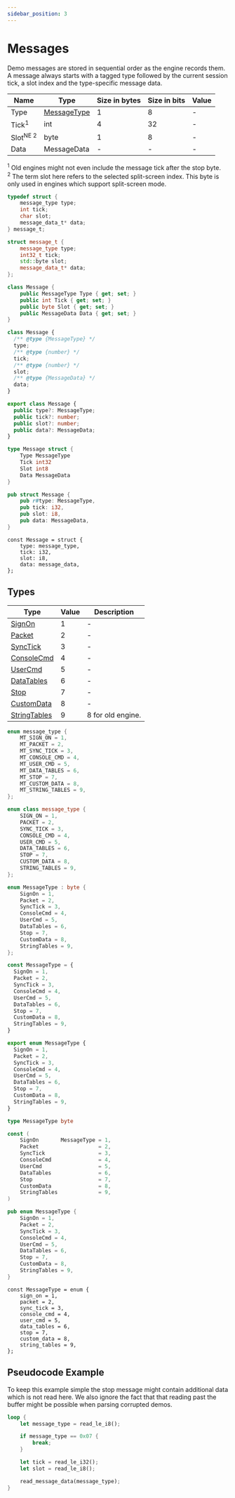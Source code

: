 ```yaml
---
sidebar_position: 3
---
```


# Messages

Demo messages are stored in sequential order as the engine records them. A message always starts with a tagged type
followed by the current session tick, a slot index and the type-specific message data.

<!-- @dem-gen-begin:Message -->

<Tabs groupId="lang">
<TabItem value="overview" label="Overview">

| Name | Type | Size in bytes | Size in bits | Value |
| --- | --- | --- | --- | --- |
| Type | [MessageType](#types) | 1 | 8 | - |
| Tick<sup>1</sup> | int | 4 | 32 | - |
| Slot<sup title="New Engine">NE</sup><sup> 2</sup> | byte | 1 | 8 | - |
| Data | MessageData | - | - | - |
<sup>1</sup> Old engines might not even include the message tick after the stop byte.
<br/>
<sup>2</sup> The term slot here refers to the selected split-screen index. This byte is only used in engines which
support split-screen mode.

</TabItem>
<TabItem value="c" label="C">

```c
typedef struct {
    message_type type;
    int tick;
    char slot;
    message_data_t* data;
} message_t;
```

</TabItem>
<TabItem value="cpp" label="C++">

```cpp
struct message_t {
    message_type type;
    int32_t tick;
    std::byte slot;
    message_data_t* data;
};
```

</TabItem>
<TabItem value="csharp" label="C#">

```csharp
class Message {
    public MessageType Type { get; set; }
    public int Tick { get; set; }
    public byte Slot { get; set; }
    public MessageData Data { get; set; }
}
```

</TabItem>
<TabItem value="js" label="JS">

```js
class Message {
  /** @type {MessageType} */
  type;
  /** @type {number} */
  tick;
  /** @type {number} */
  slot;
  /** @type {MessageData} */
  data;
}
```

</TabItem>
<TabItem value="ts" label="TS">

```ts
export class Message {
  public type?: MessageType;
  public tick?: number;
  public slot?: number;
  public data?: MessageData;
}
```

</TabItem>
<TabItem value="go" label="Go">

```go
type Message struct {
	Type MessageType
	Tick int32
	Slot int8
	Data MessageData
}
```

</TabItem>
<TabItem value="rust" label="Rust">

```rust
pub struct Message {
    pub r#type: MessageType,
    pub tick: i32,
    pub slot: i8,
    pub data: MessageData,
}
```

</TabItem>
<TabItem value="zig" label="Zig">

```zig
const Message = struct {
    type: message_type,
    tick: i32,
    slot: i8,
    data: message_data,
};
```

</TabItem>
</Tabs>

<!-- @dem-gen-end:Message -->

## Types

<!-- @dem-gen-begin:MessageType -->

<Tabs groupId="lang">
<TabItem value="overview" label="Overview">

| Type | Value | Description |
| --- | --- | --- |
| [SignOn](/messages/packet.mdx) | 1 | - |
| [Packet](/messages/packet.mdx) | 2 | - |
| [SyncTick](/messages/synctick.mdx) | 3 | - |
| [ConsoleCmd](/messages/consolecmd.mdx) | 4 | - |
| [UserCmd](/messages/usercmd.mdx) | 5 | - |
| [DataTables](/messages/datatables.mdx) | 6 | - |
| [Stop](/messages/stop.mdx) | 7 | - |
| [CustomData](/messages/customdata.mdx) | 8 | - |
| [StringTables](/messages/stringtables.mdx) | 9 | 8 for old engine. |

</TabItem>
<TabItem value="c" label="C">

```c
enum message_type {
    MT_SIGN_ON = 1,
    MT_PACKET = 2,
    MT_SYNC_TICK = 3,
    MT_CONSOLE_CMD = 4,
    MT_USER_CMD = 5,
    MT_DATA_TABLES = 6,
    MT_STOP = 7,
    MT_CUSTOM_DATA = 8,
    MT_STRING_TABLES = 9,
};
```

</TabItem>
<TabItem value="cpp" label="C++">

```cpp
enum class message_type {
    SIGN_ON = 1,
    PACKET = 2,
    SYNC_TICK = 3,
    CONSOLE_CMD = 4,
    USER_CMD = 5,
    DATA_TABLES = 6,
    STOP = 7,
    CUSTOM_DATA = 8,
    STRING_TABLES = 9,
};
```

</TabItem>
<TabItem value="csharp" label="C#">

```csharp
enum MessageType : byte {
    SignOn = 1,
    Packet = 2,
    SyncTick = 3,
    ConsoleCmd = 4,
    UserCmd = 5,
    DataTables = 6,
    Stop = 7,
    CustomData = 8,
    StringTables = 9,
};
```

</TabItem>
<TabItem value="js" label="JS">

```js
const MessageType = {
  SignOn = 1,
  Packet = 2,
  SyncTick = 3,
  ConsoleCmd = 4,
  UserCmd = 5,
  DataTables = 6,
  Stop = 7,
  CustomData = 8,
  StringTables = 9,
}
```

</TabItem>
<TabItem value="ts" label="TS">

```ts
export enum MessageType {
  SignOn = 1,
  Packet = 2,
  SyncTick = 3,
  ConsoleCmd = 4,
  UserCmd = 5,
  DataTables = 6,
  Stop = 7,
  CustomData = 8,
  StringTables = 9,
}
```

</TabItem>
<TabItem value="go" label="Go">

```go
type MessageType byte

const (
	SignOn       MessageType = 1,
	Packet                   = 2,
	SyncTick                 = 3,
	ConsoleCmd               = 4,
	UserCmd                  = 5,
	DataTables               = 6,
	Stop                     = 7,
	CustomData               = 8,
	StringTables             = 9,
)
```

</TabItem>
<TabItem value="rust" label="Rust">

```rust
pub enum MessageType {
    SignOn = 1,
    Packet = 2,
    SyncTick = 3,
    ConsoleCmd = 4,
    UserCmd = 5,
    DataTables = 6,
    Stop = 7,
    CustomData = 8,
    StringTables = 9,
}
```

</TabItem>
<TabItem value="zig" label="Zig">

```zig
const MessageType = enum {
    sign_on = 1,
    packet = 2,
    sync_tick = 3,
    console_cmd = 4,
    user_cmd = 5,
    data_tables = 6,
    stop = 7,
    custom_data = 8,
    string_tables = 9,
};
```

</TabItem>
</Tabs>

<!-- @dem-gen-end:MessageType -->

## Pseudocode Example

To keep this example simple the stop message might contain additional data which
is not read here. We also ignore the fact that that reading past the buffer
might be possible when parsing corrupted demos.

```rust
loop {
    let message_type = read_le_i8();

    if message_type == 0x07 {
        break;
    }

    let tick = read_le_i32();
    let slot = read_le_i8();

    read_message_data(message_type);
}
```
